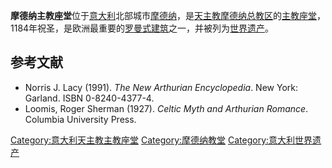 {{Infobox World Heritage Site
|site_img = Image:Ghirlandina_sita_in_Modena.jpg
|site_img_capt = 摩德纳主教座堂
|site_img_width = 350px
| en_name         = Cathedral, Torre Civica and Piazza Grande, Modena
| fr_name=Cathédrale, Torre Civica et Piazza Grande, Modène
| country = {{ITA}}
| zh_name        = 摩德纳的'''主教座堂'''、[[市民塔|市民塔]]和[[摩德纳大广场|大广场]]
| criterion_c    = i, ii, iii, iv
| ID          = 827
| Region = 欧洲和北美地区
| rg_year        = 1997
| Session     = 21st
| org_url        = http://whc.unesco.org/en/list/827
}}
'''摩德纳主教座堂'''位于[[意大利|意大利]]北部城市[[摩德纳|摩德纳]]，是[[天主教摩德纳总教区|天主教摩德纳总教区]]的[[主教座堂|主教座堂]]，1184年祝圣，是欧洲最重要的[[罗曼式建筑|罗曼式建筑]]之一，并被列为[[世界遗产|世界遗产]]。

== 参考文献 ==
{{reflist}}
*Norris J. Lacy (1991). ''The New Arthurian Encyclopedia''. New York: Garland. ISBN 0-8240-4377-4.
*Loomis, Roger Sherman (1927). ''Celtic Myth and Arthurian Romance''. Columbia University Press.

{{意大利世界遗产}}
{{Landmarks of Emilia-Romagna}}

{{coord|44|38|46.5|N|10|55|32.4|E|scale:100000_source:frwiki|display=title}}

{{Authority control}}
[[Category:意大利天主教主教座堂|Category:意大利天主教主教座堂]]
[[Category:摩德纳教堂|Category:摩德纳教堂]]
[[Category:意大利世界遗产|Category:意大利世界遗产]]